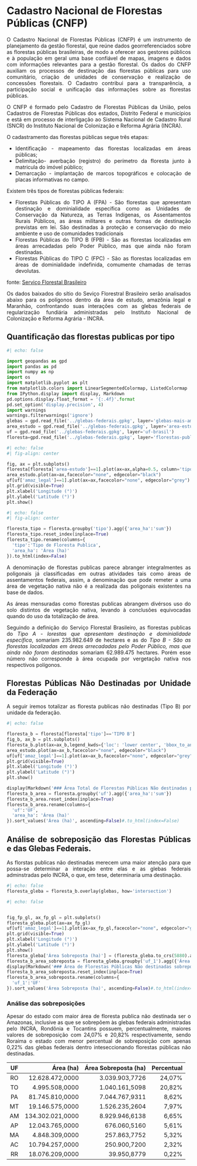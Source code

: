 # Cadastro Nacional de Florestas Públicas (CNFP)

<div style="text-align: justify">

O Cadastro Nacional de Florestas Públicas (CNFP) é um instrumento de planejamento da gestão florestal, que reúne dados georreferenciados sobre as florestas públicas brasileiras, de modo a oferecer aos gestores públicos e à população em geral uma base confiável de mapas, imagens e dados com informações relevantes para a gestão florestal. Os dados do CNFP auxiliam os processos de destinação das florestas públicas para uso comunitário, criação de unidades de conservação e realização de concessões florestais. O Cadastro contribui para a transparência, a participação social e unificação das informações sobre as florestas públicas.

O CNFP é formado pelo Cadastro de Florestas Públicas da União, pelos Cadastros de Florestas Públicas dos estados, Distrito Federal e municípios e está em processo de interligação ao Sistema Nacional de Cadastro Rural (SNCR) do Instituto Nacional de Colonização e Reforma Agrária (INCRA).

O cadastramento das florestas públicas segue três etapas:

- Identificação - mapeamento das florestas localizadas em áreas públicas;
- Delimitação- averbação (registro) do perímetro da floresta junto à matricula do imóvel público;
- Demarcação - implantação de marcos topográficos e colocação de placas informativas no campo.

Existem três tipos de florestas públicas federais:

- Florestas Públicas do TIPO A (FPA) - São florestas que apresentam destinação e dominialidade específica como as Unidades de Conservação da Natureza, as Terras Indígenas, os Assentamentos Rurais Públicos, as áreas militares e outras formas de destinação previstas em lei. São destinadas à proteção e conservação do meio ambiente e uso de comunidades tradicionais
- Florestas Públicas do TIPO B (FPB) - São as florestas localizadas em áreas arrecadadas pelo Poder Público, mas que ainda não foram destinadas.
- Florestas Públicas do TIPO C (FPC) - São as florestas localizadas em áreas de dominialidade indefinida, comumente chamadas de terras devolutas.

fonte: [Serviço Florestal Brasileiro](https://www.gov.br/agricultura/pt-br/assuntos/servico-florestal-brasileiro/cadastro-nacional-de-florestas-publicas){target="_blank"}

Os dados baixados do sítio do Seviço Florestral Brasileiro serão analisados abaixo para os polígonos dentro da área de estudo, amazônia legal e Maranhão, confrontando suas interações com as glebas federais de regularização fundiária administradas pelo Instituto Nacional de Colonização e Reforma Agrária - INCRA.

## Quantificação das florestas publicas por tipo

```python
#| echo: false

import geopandas as gpd
import pandas as pd
import numpy as np
import os
import matplotlib.pyplot as plt
from matplotlib.colors import LinearSegmentedColormap, ListedColormap
from IPython.display import display, Markdown
pd.options.display.float_format = '{:.4f}'.format
pd.set_option('display.precision', 4)
import warnings
warnings.filterwarnings('ignore')
glebas = gpd.read_file('../glebas-federais.gpkg', layer='glebas-mais-amazonia')
area_estudo = gpd.read_file('../glebas-federais.gpkg', layer='area-estudo')
uf = gpd.read_file('../glebas-federais.gpkg', layer='uf-brasil')
floresta=gpd.read_file('../glebas-federais.gpkg', layer='florestas-publicas', mask=area_estudo)
```

```python
#| echo: false
#| fig-align: center

fig, ax = plt.subplots()
floresta[floresta['area-estudo']==1].plot(ax=ax,alpha=0.5, column='tipo', legend=True,cmap = ListedColormap(["lawngreen", "lightseagreen"]),legend_kwds={'loc': 'lower center', 'bbox_to_anchor':(1.1,0.5)})
area_estudo.plot(ax=ax,facecolor="none", edgecolor="black")
uf[uf['amaz_legal']==1].plot(ax=ax,facecolor="none", edgecolor="grey")
plt.grid(visible=True)
plt.xlabel('Longitude (°)')
plt.ylabel('Latitude (°)')
plt.show()
```


```python
#| echo: false
#| fig-align: center

floresta_tipo = floresta.groupby('tipo').agg({'area_ha':'sum'})
floresta_tipo.reset_index(inplace=True)
floresta_tipo.rename(columns={
  'tipo':'Tipo de Floresta Publica',
  'area_ha': 'Área (ha)'
}).to_html(index=False)

```

A denominação de florestas publicas parece abranger integralmentes as poligonais já classificadas em outras atividades tais como áreas de assentamentos federais, assim, a denominação que pode remeter a uma área de vegetação nativa não é a realizada das poligonais existentes na base de dados.

As áreas mensuradas como florestas publicas abrangem divérsos uso do solo distintos de vegetação nativa, levando à conclusões equivocadas quando do uso da totalização de área.

Seguindo a definição do Serviço Florestal Brasileiro, as florestas publicas do *Tipo A - lorestas que apresentam destinação e dominialidade específica*, somariam 235.982.649 de hectares e as do *Tipo B - São as florestas localizadas em áreas arrecadadas pelo Poder Público, mas que ainda não foram destinadas* somariam 62.989.475 hectares. Porém esse número não corresponde à área ocupada por vergetação nativa nos respectivos polígonos.

## Florestas Públicas Não Destinadas por Unidade da Federação

A seguir iremos totalizar as floresta publicas não destinadas (Tipo B) por unidade da federação.

```python
#| echo: false

floresta_b = floresta[floresta['tipo']=='TIPO B']
fig_b, ax_b = plt.subplots()
floresta_b.plot(ax=ax_b,legend_kwds={'loc': 'lower center', 'bbox_to_anchor':(1.1,0.5)})
area_estudo.plot(ax=ax_b,facecolor="none", edgecolor="black")
uf[uf['amaz_legal']==1].plot(ax=ax_b,facecolor="none", edgecolor="grey")
plt.grid(visible=True)
plt.xlabel('Longitude (°)')
plt.ylabel('Latitude (°)')
plt.show()

display(Markdown('### Área Total de Florestas Públicas Não destinadas por Estado'))
floresta_b_area = floresta.groupby('uf').agg({'area_ha':'sum'})
floresta_b_area.reset_index(inplace=True)
floresta_b_area.rename(columns={
  'uf':'UF',
  'area_ha': 'Área (ha)'
}).sort_values('Área (ha)', ascending=False)#.to_html(index=False)
```

## Análise de sobreposição das Florestas Públicas e das Glebas Federais.

As florstas publicas não destinadas merecem uma maior atenção para que possa-se determinar a interação entre elas e as glebas federais adminstradas pelo INCRA, o que, em tese, determinaria uma destinação.

```python
#| echo: false
floresta_gleba = floresta_b.overlay(glebas, how='intersection')
```

```python
#| echo: false


fig_fp_gl, ax_fp_gl = plt.subplots()
floresta_gleba.plot(ax=ax_fp_gl)
uf[uf['amaz_legal']==1].plot(ax=ax_fp_gl,facecolor="none", edgecolor="grey")
plt.grid(visible=True)
plt.xlabel('Longitude (°)')
plt.ylabel('Latitude (°)')
plt.show()
floresta_gleba['Área Sobreposta (ha)'] = (floresta_gleba.to_crs(5880).area)/10000
floresta_b_area_sobreposta = floresta_gleba.groupby('uf_1').agg({'Área Sobreposta (ha)':'sum'})
display(Markdown('### Área de Florestas Públicas Não destinadas sobrepostas a Glebas Federais por Estado'))
floresta_b_area_sobreposta.reset_index(inplace=True)
floresta_b_area_sobreposta.rename(columns={
  'uf_1':'UF'
}).sort_values('Área Sobreposta (ha)', ascending=False)#.to_html(index=False)
```

### Análise das sobreposições

Apesar do estado com maior área de floresta publica não destinada ser o Amazonas, inclusive as que se sobrepõem às glebas federais administradas pelo INCRA, Rondônia e Tocantins possuem, percentualmente, maiores valores de sobreposição com 24,07% e 20,82% respectivamente, sendo Roraima o estado com menor percentual de sobreposição com apenas 0,22% das glebas federais dentro inteseccionando florestas públicas não destinadas.

UF|Área (ha)|Área Sobreposta (ha)|Percentual
:---:|---:|---:|---:|
RO|12.628.472,0000|3.039.903,7726|24,07%
TO|4.995.508,0000|1.040.161,5098|20,82%
PA|81.745.810,0000|7.044.767,9311|8,62%
MT|19.146.575,0000|1.526.235,2604|7,97%
AM|134.302.021,0000|8.929.946,6138|6,65%
AP|12.043.765,0000|676.060,5160|5,61%
MA|4.848.309,0000|257.863,7752|5,32%
AC|10.794.257,0000|250.900,7200|2,32%
RR|18.076.209,0000|39.950,8779|0,22%

</div>